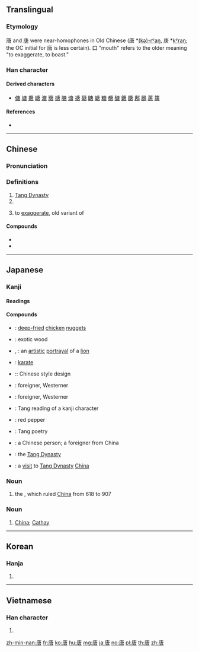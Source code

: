 ==Translingual==

===Etymology===
{{Han compound|庚|口|c1=p|c2=s|t2=mouth|ls=psc}}

唐 and [[庚]] were near-homophones in Old Chinese (唐 *[[w:International Phonetic Alphabet|(kə)-rˤaŋ]], 庚 *[[w:International Phonetic Alphabet|kˤraŋ]]; the OC initial for 唐 is less certain). 口 "mouth" refers to the older meaning "to exaggerate, to boast."

===Han character===
{{Han char|rn=30|rad=口|as=07|sn=10|four=00267|canj=ILR|ids=⿸广⿱肀口}}

====Derived characters====
* [[傏]] [[塘]] [[搪]] [[嵣]] [[溏]] [[瑭]] [[榶]] [[膅]] [[煻]] [[禟]] [[磄]] [[瞊]] [[螗]] [[糖]] [[赯]] [[醣]] [[鎕]] [[餹]] [[鄌]] [[鶶]] [[蓎]] [[篖]]

====References====
* {{Han ref|kx=0192.120|dkj=03709|dj=0411.200|hdz=10633.050|uh=5510|ud=21776|bh=ADF0|bd=44528}}

----

==Chinese==
{{zh-forms}}

===Pronunciation===
{{zh-pron
|m=táng,Táng
|c=tong4
|h=pfs=thòng/Thòng
|md=dòng/Dòng
|mn=tn̂g/Tn̂g
|w=3daan
|mc=y
|oc=y
|ma=
|cat=pn,v
}}

===Definitions===
{{zh-hanzi}}

# [[w:Tang Dynasty|Tang Dynasty]]
# {{surname|lang=zh}}
# {{lb|zh|archaic}} to [[exaggerate]], old variant of {{zh-l|螗}}


====Compounds====
* {{zh-l|半唐番|half Chinese" person}}
* {{zh-l|唐人街|Chinatown}}

----

==Japanese==

===Kanji===
{{ja-kanji|grade=c|rs=口07}}

====Readings====
{{ja-readings
|goon=[[どう]] (dō)
|kanon=[[とう]] (tō)
|kun=[[から]] (kara), [[もろこし]] (morokoshi) {{non-joyo-reading}}
|nanori=[[かろ]] (karo), [[たん]] (tan)
}}

====Compounds====
{{der-top|Compounds}}
* {{ja-r|唐揚げ|からあげ}}: [[deep-fried]] [[chicken]] [[nugget]]s
* {{ja-r|唐木|からき}}: exotic wood
* {{ja-r|唐獅子|からじし}}, {{ja-r|唐獅子|からしし}}: an [[artistic]] [[portrayal]] of a [[lion]]
* {{ja-r|唐手|からて}}: [[karate]]
* {{ja-r|唐様|からよう}}:: Chinese style design
* {{ja-r|毛唐|けとう}}: foreigner, Westerner
* {{ja-r|毛唐人|けとうじん}}: foreigner, Westerner
* {{ja-r|唐音|とうおん}}: Tang reading of a kanji character
* {{ja-r|唐辛子|とうがらし}}: red pepper
* {{ja-r|唐詩|とうし}}: Tang poetry
* {{ja-r|唐人|とうじん}}: a Chinese person; a foreigner from China
* {{ja-r|唐朝|とうちょう}}: the [[Tang Dynasty]]
* {{ja-r|入唐|にっとう}}: a [[visit]] to [[Tang Dynasty]] [[China]]
{{der-bottom}}

===Noun===
{{ja-noun|とう|hhira=たう}}

# the {{w|Tang Dynasty}}, which ruled [[China]] from 618 to 907

===Noun===
{{ja-noun|から}}

# {{lb|ja|formal|dated}} [[China]]; [[Cathay]]

----

==Korean==

===Hanja===
{{ko-hanja|hangeul=당|mr=tang}}

# {{defn|lang=ko|sort=口07}}

----

==Vietnamese==

===Han character===
{{vi-hantu|[[đường]], [[đằng]], [[đàng]], [[giềng]]|rs=口07}}

# {{defn|lang=vi|sort=口07}}

[[zh-min-nan:唐]]
[[fr:唐]]
[[ko:唐]]
[[hu:唐]]
[[mg:唐]]
[[ja:唐]]
[[no:唐]]
[[pl:唐]]
[[th:唐]]
[[zh:唐]]